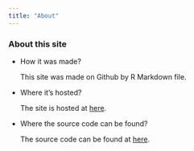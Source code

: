 ```yaml
---
title: "About"
---
```


### About this site

* How it was made?

    This site was made on Github by R Markdown file.

* Where it's hosted?

    The site is hosted at [here](https://github.com/yw3236/Yishan_GH.github.io).

* Where the source code can be found?

    The source code can be found at [here](https://github.com/yw3236/Yishan_GH.github.io).
